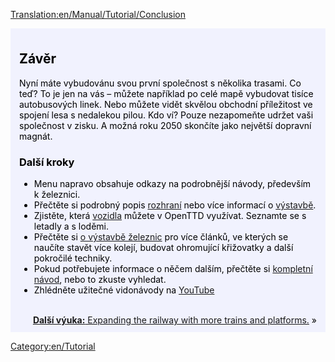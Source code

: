 [[Translation:en/Manual/Tutorial/Conclusion]]
{{cs/překlad|origin= Tutorial/Conclusion
|from  = en
|to    = cs
|Percentage = 90
}}


{{en/Tabs|5|5
|Výuka/Cs|1. Začínáme
|Výuka/Autobusy/Cs|2. Autobusy
|Výuka/Vlaky/Cs|3. Vlaky
|Výuka/Letadla/Cs|4. Letadla
|Výuka/Závěr/Cs|5. Závěr}}
<div style="padding:.5em 1em 1em 1em; border-top:none; background-color:#f1f2fe; color:#000;">
{{cs/Cvičení}}
== Závěr ==
Nyní máte vybudovánu svou první společnost s několika trasami. Co teď? To je jen na vás – můžete například po celé mapě vybudovat tisíce autobusových linek. Nebo můžete vidět skvělou obchodní příležitost ve spojení lesa s nedalekou pilou. Kdo ví? Pouze nezapomeňte udržet vaši společnost v zisku. A možná roku 2050 skončíte jako největší dopravní magnát.

=== Další kroky ===
* Menu napravo obsahuje odkazy na podrobnější návody, především k železnici.
* Přečtěte si podrobný popis [[cs/Herní rozhraní|rozhraní]] nebo více informací o [[cs/Výstaba|výstavbě]].
* Zjistěte, která [[cs/Vozidla|vozidla]] můžete v OpenTTD využívat. Seznamte se s letadly a s loděmi.
* Přečtěte si [[cs/Staba železnice|o výstavbě železnic]] pro více článků, ve kterých se naučíte stavět více kolejí, budovat ohromující křižovatky a další pokročilé techniky.
* Pokud potřebujete informace o něčem dalším, přečtěte si [[cs/Manual/OpenTTD|kompletní návod]], nebo to zkuste vyhledat.
* Zhlédněte užitečné vidonávody na [http://www.youtube.com/watch?v=KAriYewKvj8&feature=PlayList&p=C168C0CB0588B9A0&index=0&playnext=1 YouTube]

<br style="clear:both;">
<span style="float: right">[[en/Manual/Tutorial/Two Platforms|'''Další výuka:''' Expanding the railway with more trains and platforms.]] &raquo;</span>
</div>
[[Category:en/Tutorial]]
